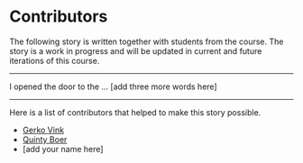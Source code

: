 # Contributors {.unnumbered}

The following story is written together with students from the course. The story is a work in progress and will be updated in current and future iterations of this course. 

---

I opened the door to the ... [add three more words here]


---

Here is a list of contributors that helped to make this story possible.

- [Gerko Vink](https:/wwww.github.com/gerkovink)
- [Quinty Boer](https://github.com/quintyboer)
- [add your name here]